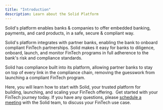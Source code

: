 ```yaml
---
title: "Introduction"
description: Learn about the Solid Platform
---
```

Solid's platform enables banks & companies to offer embedded banking, payments, and card products, in a safe, secure & compliant way.

Solid's platform integrates with partner banks, enabling the bank to onboard compliant FinTech partnerships. Solid makes it easy for banks to diligence, onboard, launch, and monitor FinTech programs in full adherence to the bank's risk and compliance standards.

Solid has compliance built into its platform, allowing partner banks to stay on top of every link in the compliance chain, removing the guesswork from launching a compliant FinTech program.

Here, you will learn how to start with Solid, your trusted platform for building, launching, and scaling your FinTech offering.
‍
Get started with your FinTech journey today. If you have any questions, please <u>[schedule a meeting](https://calendly.com/solid-sales-team/30min)</u> with the Solid team, to discuss your FinTech use case.